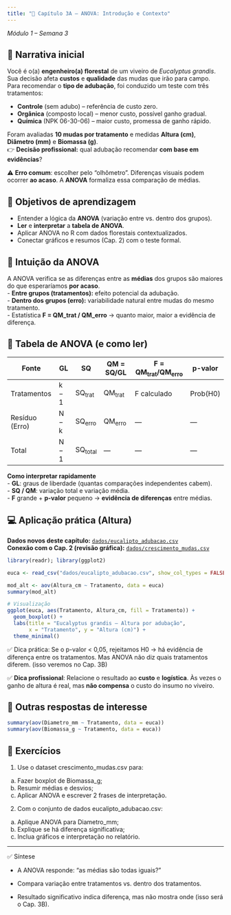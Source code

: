 ```yaml
---
title: "📖 Capítulo 3A – ANOVA: Introdução e Contexto"
---
```


*Módulo 1 – Semana 3*

## 🌱 Narrativa inicial

Você é o(a) **engenheiro(a) florestal** de um viveiro de *Eucalyptus grandis*. Sua decisão afeta **custos** e **qualidade** das mudas que irão para campo.  
Para recomendar o **tipo de adubação**, foi conduzido um teste com três tratamentos:

- **Controle** (sem adubo) – referência de custo zero.  
- **Orgânica** (composto local) – menor custo, possível ganho gradual.  
- **Química** (NPK 06-30-06) – maior custo, promessa de ganho rápido.

Foram avaliadas **10 mudas por tratamento** e medidas **Altura (cm)**, **Diâmetro (mm)** e **Biomassa (g)**.  
👉 **Decisão profissional:** qual adubação recomendar **com base em evidências**?

::: callout-important
⚠️ **Erro comum**: escolher pelo “olhômetro”. Diferenças visuais podem ocorrer **ao acaso**. A **ANOVA** formaliza essa comparação de médias.
:::

## 🎯 Objetivos de aprendizagem
- Entender a lógica da **ANOVA** (variação entre vs. dentro dos grupos).  
- **Ler** e **interpretar** a **tabela de ANOVA**.  
- Aplicar ANOVA no R com dados florestais contextualizados.  
- Conectar gráficos e resumos (Cap. 2) com o teste formal.

## 🧠 Intuição da ANOVA
A ANOVA verifica se as diferenças entre as **médias** dos grupos são maiores do que esperaríamos **por acaso**.  
- **Entre grupos (tratamentos):** efeito potencial da adubação.  
- **Dentro dos grupos (erro):** variabilidade natural entre mudas do mesmo tratamento.  
- Estatística **F = QM_trat / QM_erro** → quanto maior, maior a evidência de diferença.

## 🧾 Tabela de ANOVA (e como ler)

<table class="anova">
<thead>
<tr><th>Fonte</th><th>GL</th><th>SQ</th><th>QM = SQ/GL</th><th>F = QM<sub>trat</sub>/QM<sub>erro</sub></th><th>p-valor</th></tr>
</thead>
<tbody>
<tr><td>Tratamentos</td><td>k − 1</td><td>SQ<sub>trat</sub></td><td>QM<sub>trat</sub></td><td>F calculado</td><td>Prob(H0)</td></tr>
<tr><td>Resíduo (Erro)</td><td>N − k</td><td>SQ<sub>erro</sub></td><td>QM<sub>erro</sub></td><td>—</td><td>—</td></tr>
<tr><td>Total</td><td>N − 1</td><td>SQ<sub>total</sub></td><td>—</td><td>—</td><td>—</td></tr>
</tbody>
</table>

::: callout-note
**Como interpretar rapidamente**  
- **GL**: graus de liberdade (quantas comparações independentes cabem).  
- **SQ / QM**: variação total e variação média.  
- **F** grande + **p-valor** pequeno → **evidência de diferenças** entre médias.
:::

## 💻 Aplicação prática (Altura)

**Dados novos deste capítulo:** [`dados/eucalipto_adubacao.csv`](dados/eucalipto_adubacao.csv)  
**Conexão com o Cap. 2 (revisão gráfica):** [`dados/crescimento_mudas.csv`](dados/crescimento_mudas.csv)

```r
library(readr); library(ggplot2)

euca <- read_csv("dados/eucalipto_adubacao.csv", show_col_types = FALSE)

mod_alt <- aov(Altura_cm ~ Tratamento, data = euca)
summary(mod_alt)
```

```r
# Visualização
ggplot(euca, aes(Tratamento, Altura_cm, fill = Tratamento)) +
  geom_boxplot() +
  labs(title = "Eucalyptus grandis — Altura por adubação",
       x = "Tratamento", y = "Altura (cm)") +
  theme_minimal()
```

::: callout-tip
✅ Dica prática:
Se o p-valor < 0,05, rejeitamos H0 → há evidência de diferença entre os tratamentos.
Mas ANOVA não diz quais tratamentos diferem. (isso veremos no Cap. 3B)
:::


::: callout-tip
✅ **Dica profissional**: Relacione o resultado ao **custo** e **logística**. Às vezes o ganho de altura é real, mas **não compensa** o custo do insumo no viveiro.
:::

## 🔁 Outras respostas de interesse
```r
summary(aov(Diametro_mm ~ Tratamento, data = euca))
summary(aov(Biomassa_g ~ Tratamento, data = euca))
```

## 📝 Exercícios

1. Use o dataset crescimento_mudas.csv para:
a) Fazer boxplot de Biomassa_g;
b) Resumir médias e desvios;
c) Aplicar ANOVA e escrever 2 frases de interpretação.

2. Com o conjunto de dados eucalipto_adubacao.csv:
a) Aplique ANOVA para Diametro_mm;
b) Explique se há diferença significativa;
c) Inclua gráficos e interpretação no relatório.

---

✅ Síntese

- A ANOVA responde: “as médias são todas iguais?”

- Compara variação entre tratamentos vs. dentro dos tratamentos.

- Resultado significativo indica diferença, mas não mostra onde (isso será o Cap. 3B).
